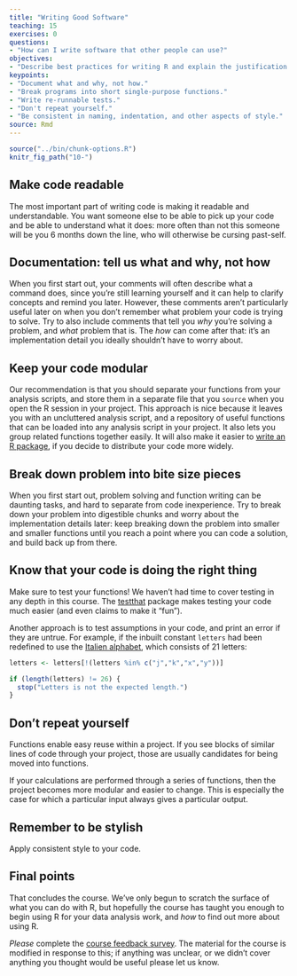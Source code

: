 ```yaml
---
title: "Writing Good Software"
teaching: 15
exercises: 0
questions:
- "How can I write software that other people can use?"
objectives:
- "Describe best practices for writing R and explain the justification for each."
keypoints:
- "Document what and why, not how."
- "Break programs into short single-purpose functions."
- "Write re-runnable tests."
- "Don't repeat yourself."
- "Be consistent in naming, indentation, and other aspects of style."
source: Rmd
---
```


```r
source("../bin/chunk-options.R")
knitr_fig_path("10-")
```

## Make code readable

The most important part of writing code is making it readable and understandable.
You want someone else to be able to pick up your code and be able to understand
what it does: more often than not this someone will be you 6 months down the line,
who will otherwise be cursing past-self.

## Documentation: tell us what and why, not how

When you first start out, your comments will often describe what a command does,
since you're still learning yourself and it can help to clarify concepts and
remind you later. However, these comments aren't particularly useful later on
when you don't remember what problem your code is trying to solve. Try to also
include comments that tell you *why* you're solving a problem, and *what* problem
that is. The *how* can come after that: it's an implementation detail you ideally
shouldn't have to worry about.

## Keep your code modular

Our recommendation is that you should separate your functions from your analysis
scripts, and store them in a separate file that you `source` when you open the R
session in your project. This approach is nice because it leaves you with an
uncluttered analysis script, and a repository of useful functions that can be
loaded into any analysis script in your project. It also lets you group related
functions together easily. It will also make it easier to 
[write an R package](http://r-pkgs.had.co.nz/), if you decide to distribute your
code more widely.

## Break down problem into bite size pieces

When you first start out, problem solving and function writing can be daunting
tasks, and hard to separate from code inexperience. Try to break down your
problem into digestible chunks and worry about the implementation details later:
keep breaking down the problem into smaller and smaller functions until you
reach a point where you can code a solution, and build back up from there.

## Know that your code is doing the right thing

Make sure to test your functions!  We haven't had time to cover testing in any depth
in this course.  The [testthat](https://github.com/hadley/testthat) package makes
testing your code much easier (and even claims to make it "fun").

Another approach
is to test assumptions in your code, and print an error if they are untrue.  For example,
if the inbuilt constant `letters` had been redefined to use the [Italien alphabet](https://en.wikipedia.org/wiki/Italian_orthography), which consists of 21 letters:

```r
letters <- letters[!(letters %in% c("j","k","x","y"))]

if (length(letters) != 26) {
  stop("Letters is not the expected length.")
}
```

## Don't repeat yourself

Functions enable easy reuse within a project. If you see blocks of similar
lines of code through your project, those are usually candidates for being
moved into functions.

If your calculations are performed through a series of functions, then the
project becomes more modular and easier to change. This is especially the case
for which a particular input always gives a particular output.

## Remember to be stylish

Apply consistent style to your code.

## Final points

That concludes the course. We've only begun to scratch the surface of what you can do with R,
but hopefully the course has taught you enough to begin using R for your data
analysis work, and _how_ to find out more about using R.

*Please* complete the [course feedback survey](http://bit.ly/2xP95Ef).  The material for the course is modified
in response to this; if anything was unclear, or we didn't cover anything you thought 
would be useful please let us know.
